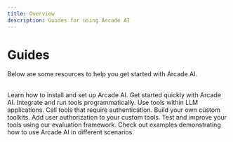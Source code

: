 ```yaml
---
title: Overview
description: Guides for using Arcade AI
---
```


# Guides

Below are some resources to help you get started with Arcade AI.

<br />

<Cards columns={3}>
    <Card icon="terminal" title="Installation" href="/guides/installation">
        Learn how to install and set up Arcade AI.
    </Card>
    <Card icon="rocket" title="Quick start" href="/guides/quickstart">
        Get started quickly with Arcade AI.
    </Card>
    <Card icon="code" title="Call a tool" href="/guides/toolcalling">
        Integrate and run tools programmatically.
    </Card>
    <Card icon="code" title="Call Tools with LLMs" href="/guides/llmtoolcalling">
        Use tools within LLM applications.
    </Card>
    <Card icon="people-group" title="Call tools with auth" href="/guides/authtoolcalling">
        Call tools that require authentication.
    </Card>
    <Card icon="tool" title="Create a toolkit" href="/guides/customtools">
        Build your own custom toolkits.
    </Card>
    <Card icon="puzzle-piece" title="Add Auth to Tools" href="/guides/customauthtool">
        Add user authorization to your custom tools.
    </Card>
    <Card icon="check-circle" title="Evaluate Tools" href="/guides/evaltools">
        Test and improve your tools using our evaluation framework.
    </Card>
    <Card icon="git" title="Examples" href="https://github.com/ArcadeAI/arcade-ai/tree/main/examples">
        Check out examples demonstrating how to use Arcade AI in different scenarios.
    </Card>
</Cards>
